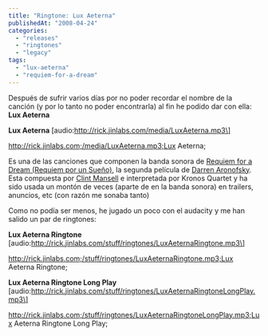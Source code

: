 ```yaml
---
title: "Ringtone: Lux Aeterna"
publishedAt: "2008-04-24"
categories: 
  - "releases"
  - "ringtones"
  - "legacy"
tags: 
  - "lux-aeterna"
  - "requiem-for-a-dream"
---
```


Después de sufrir varios días por no poder recordar el nombre de la canción (y por lo tanto no poder encontrarla) al fin he podido dar con ella: **Lux Aeterna**

**Lux Aeterna** \[audio:http://rick.jinlabs.com/media/LuxAeterna.mp3\]

http://rick.jinlabs.com;/media/LuxAeterna.mp3;Lux Aeterna;

Es una de las canciones que componen la banda sonora de [Requiem for a Dream (Requiem por un Sueño)](http://es.wikipedia.org/wiki/R%C3%A9quiem_por_un_sue%C3%B1o), la segunda película de [Darren Aronofsky](http://es.wikipedia.org/wiki/Darren_Aronofsky). Esta compuesta por [Clint Mansell](http://es.wikipedia.org/wiki/Clint_Mansell) e interpretada por Kronos Quartet y ha sido usada un montón de veces (aparte de en la banda sonora) en trailers, anuncios, etc (con razón me sonaba tanto)

Como no podía ser menos, he jugado un poco con el audacity y me han salido un par de ringtones:

**Lux Aeterna Ringtone** \[audio:http://rick.jinlabs.com/stuff/ringtones/LuxAeternaRingtone.mp3\]

http://rick.jinlabs.com;/stuff/ringtones/LuxAeternaRingtone.mp3;Lux Aeterna Ringtone;

**Lux Aeterna Ringtone Long Play** \[audio:http://rick.jinlabs.com/stuff/ringtones/LuxAeternaRingtoneLongPlay.mp3\]

http://rick.jinlabs.com;/stuff/ringtones/LuxAeternaRingtoneLongPlay.mp3;Lux Aeterna Ringtone Long Play;
